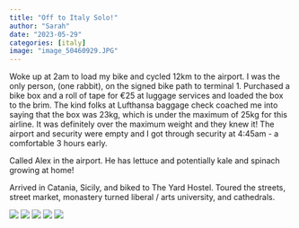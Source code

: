 ```yaml
---
title: "Off to Italy Solo!"
author: "Sarah"
date: "2023-05-29"
categories: [italy]
image: "image_50460929.JPG"
---
```


Woke up at 2am to load my bike and cycled 12km to the airport. I was the only person, (one rabbit), on the signed bike path to terminal 1. Purchased a bike box and a roll of tape for €25 at luggage services and loaded the box to the brim. The kind folks at Lufthansa baggage check coached me into saying that the box was 23kg, which is under the maximum of 25kg for this airline. It was definitely over the maximum weight and they knew it! The airport and security were empty and I got through security at 4:45am - a comfortable 3 hours early. 

Called Alex in the airport. He has lettuce and potentially kale and spinach growing at home!

Arrived in Catania, Sicily, and biked to The Yard Hostel. Toured the streets, street market, monastery turned liberal / arts university, and cathedrals.

![](image_50419969.JPG)
![](image_50449921.JPG)
![](image_50460929.JPG)
![](image_50726401.JPG)
![](image_50417409.JPG)
